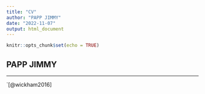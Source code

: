 ```yaml
---
title: "CV"
author: "PAPP JIMMY"
date: "2022-11-07"
output: html_document
---
```


```r
knitr::opts_chunk$set(echo = TRUE)
```

## PAPP JIMMY

[^1]: Note de bas de page

---

`[@wickham2016]